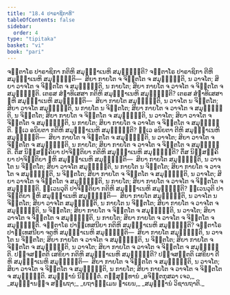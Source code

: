 ```yaml
---
title: "18.4 ປາຣາຊິກາທິ"
tableOfContents: false
sidebar:
  order: 4
type: "tipitaka"
basket: "vi"
book: "pari"
---
```



<DynamicBreadcrumb />

<Division number="473" book="pari">

<Paragraph number="2222" book="pari">
ຈຕ຺ຕາໂຣ ປາຣາຊິກາ ກຕິຫິ ສມຸຏ຺ຐາເນຫິ ສມຸຏ຺ຐນ຺ຕິ? ຈຕ຺ຕາໂຣ ປາຣາຊິກາ ຕີຫິ ສມຸຏ຺ຐາເນຫິ ສມຸຏ຺ຐນ຺ຕິ—  ສິຍາ ກາຍໂຕ ຈ ຈິຕ຺ຕໂຕ ຈ ສມຸຏ຺ຐນ຺ຕິ, ນ ວາຈໂຕ; ສິຍາ ວາຈໂຕ ຈ ຈິຕ຺ຕໂຕ ຈ ສມຸຏ຺ຐນ຺ຕິ, ນ ກາຍໂຕ; ສິຍາ ກາຍໂຕ ຈ ວາຈໂຕ ຈ ຈິຕ຺ຕໂຕ ຈ ສມຸຏ຺ຐນ຺ຕິ.
</Paragraph>

<Paragraph number="2223" book="pari">
ເຕຣສ ສໍຆາທິເສສາ ກຕິຫິ ສມຸຏ຺ຐາເນຫິ ສມຸຏ຺ຐນ຺ຕິ? ເຕຣສ ສໍຆາທິເສສາ ຉຫິ ສມຸຏ຺ຐາເນຫິ ສມຸຏ຺ຐນ຺ຕິ—  ສິຍາ ກາຍໂຕ ສມຸຏ຺ຐນ຺ຕິ, ນ ວາຈໂຕ ນ ຈິຕ຺ຕໂຕ; ສິຍາ ວາຈໂຕ ສມຸຏ຺ຐນ຺ຕິ, ນ ກາຍໂຕ ນ ຈິຕ຺ຕໂຕ; ສິຍາ ກາຍໂຕ ຈ ວາຈໂຕ ຈ ສມຸຏ຺ຐນ຺ຕິ, ນ ຈິຕ຺ຕໂຕ; ສິຍາ ກາຍໂຕ ຈ ຈິຕ຺ຕໂຕ ຈ ສມຸຏ຺ຐນ຺ຕິ, ນ ວາຈໂຕ; ສິຍາ ວາຈໂຕ ຈ ຈິຕ຺ຕໂຕ ຈ ສມຸຏ຺ຐນ຺ຕິ, ນ ກາຍໂຕ; ສິຍາ ກາຍໂຕ ຈ ວາຈໂຕ ຈ ຈິຕ຺ຕໂຕ ຈ ສມຸຏ຺ຐນ຺ຕິ.
</Paragraph>

<Paragraph number="2224" book="pari">
ທ຺ເວ ອນິຍຕາ ກຕິຫິ ສມຸຏ຺ຐາເນຫິ ສມຸຏ຺ຐນ຺ຕິ? ທ຺ເວ ອນິຍຕາ ຕີຫິ ສມຸຏ຺ຐາເນຫິ ສມຸຏ຺ຐນ຺ຕິ—  ສິຍາ ກາຍໂຕ ຈ ຈິຕ຺ຕໂຕ ຈ ສມຸຏ຺ຐນ຺ຕິ, ນ ວາຈໂຕ; ສິຍາ ວາຈໂຕ ຈ ຈິຕ຺ຕໂຕ ຈ ສມຸຏ຺ຐນ຺ຕິ, ນ ກາຍໂຕ; ສິຍາ ກາຍໂຕ ຈ ວາຈໂຕ ຈ ຈິຕ຺ຕໂຕ ຈ ສມຸຏ຺ຐນ຺ຕິ.
</Paragraph>

<Paragraph number="2225" book="pari">
ຕິໍສ ນິສ຺ສຄ຺ຄິຍາ ປາຈິຕ຺ຕິຍາ ກຕິຫິ ສມຸຏ຺ຐາເນຫິ ສມຸຏ຺ຐນ຺ຕິ? ຕິໍສ ນິສ຺ສຄ຺ຄິຍາ ປາຈິຕ຺ຕິຍາ ຉຫິ ສມຸຏ຺ຐາເນຫິ ສມຸຏ຺ຐນ຺ຕິ—  ສິຍາ ກາຍໂຕ ສມຸຏ຺ຐນ຺ຕິ, ນ ວາຈໂຕ ນ ຈິຕ຺ຕໂຕ; ສິຍາ ວາຈໂຕ ສມຸຏ຺ຐນ຺ຕິ, ນ ກາຍໂຕ ນ ຈິຕ຺ຕໂຕ; ສິຍາ ກາຍໂຕ ຈ ວາຈໂຕ ຈ ສມຸຏ຺ຐນ຺ຕິ, ນ ຈິຕ຺ຕໂຕ; ສິຍາ ກາຍໂຕ ຈ ຈິຕ຺ຕໂຕ ຈ ສມຸຏ຺ຐນ຺ຕິ, ນ ວາຈໂຕ; ສິຍາ ວາຈໂຕ ຈ ຈິຕ຺ຕໂຕ ຈ ສມຸຏ຺ຐນ຺ຕິ, ນ ກາຍໂຕ; ສິຍາ ກາຍໂຕ ຈ ວາຈໂຕ ຈ ຈິຕ຺ຕໂຕ ຈ ສມຸຏ຺ຐນ຺ຕິ.
</Paragraph>

<Paragraph number="2226" book="pari">
ທ຺ເວນວຸຕິ ປາຈິຕ຺ຕິຍາ ກຕິຫິ ສມຸຏ຺ຐາເນຫິ ສມຸຏ຺ຐນ຺ຕິ? ທ຺ເວນວຸຕິ ປາຈິຕ຺ຕິຍາ ຉຫິ ສມຸຏ຺ຐາເນຫິ ສມຸຏ຺ຐນ຺ຕິ—  ສິຍາ ກາຍໂຕ ສມຸຏ຺ຐນ຺ຕິ, ນ ວາຈໂຕ ນ ຈິຕ຺ຕໂຕ; ສິຍາ ວາຈໂຕ ສມຸຏ຺ຐນ຺ຕິ, ນ ກາຍໂຕ ນ ຈິຕ຺ຕໂຕ; ສິຍາ ກາຍໂຕ ຈ ວາຈໂຕ ຈ ສມຸຏ຺ຐນ຺ຕິ, ນ ຈິຕ຺ຕໂຕ; ສິຍາ ກາຍໂຕ ຈ ຈິຕ຺ຕໂຕ ຈ ສມຸຏ຺ຐນ຺ຕິ, ນ ວາຈໂຕ; ສິຍາ ວາຈໂຕ ຈ ຈິຕ຺ຕໂຕ ຈ ສມຸຏ຺ຐນ຺ຕິ, ນ ກາຍໂຕ; ສິຍາ ກາຍໂຕ ຈ ວາຈໂຕ ຈ ຈິຕ຺ຕໂຕ ຈ ສມຸຏ຺ຐນ຺ຕິ.
</Paragraph>

<Paragraph number="2227" book="pari">
ຈຕ຺ຕາໂຣ ປາຏິເທສນີຍາ ກຕິຫິ ສມຸຏ຺ຐາເນຫິ ສມຸຏ຺ຐນ຺ຕິ? ຈຕ຺ຕາໂຣ ປາຏິເທສນີຍາ ຈຕູຫິ ສມຸຏ຺ຐາເນຫິ ສມຸຏ຺ຐນ຺ຕິ—  ສິຍາ ກາຍໂຕ ສມຸຏ຺ຐນ຺ຕິ, ນ ວາຈໂຕ ນ ຈິຕ຺ຕໂຕ; ສິຍາ ກາຍໂຕ ຈ ວາຈໂຕ ຈ ສມຸຏ຺ຐນ຺ຕິ, ນ ຈິຕ຺ຕໂຕ; ສິຍາ ກາຍໂຕ ຈ ຈິຕ຺ຕໂຕ ຈ ສມຸຏ຺ຐນ຺ຕິ, ນ ວາຈໂຕ; ສິຍາ ກາຍໂຕ ຈ ວາຈໂຕ ຈ ຈິຕ຺ຕໂຕ ຈ ສມຸຏ຺ຐນ຺ຕິ.
</Paragraph>

<Paragraph number="2228" book="pari">
ປຎ຺ຈສຕ຺ຕຕິ ເສຂິຍາ ກຕິຫິ ສມຸຏ຺ຐາເນຫິ ສມຸຏ຺ຐນ຺ຕິ? ປຎ຺ຈສຕ຺ຕຕິ ເສຂິຍາ ຕີຫິ ສມຸຏ຺ຐາເນຫິ ສມຸຏ຺ຐນ຺ຕິ—  ສິຍາ ກາຍໂຕ ຈ ຈິຕ຺ຕໂຕ ຈ ສມຸຏ຺ຐນ຺ຕິ, ນ ວາຈໂຕ; ສິຍາ ວາຈໂຕ ຈ ຈິຕ຺ຕໂຕ ຈ ສມຸຏ຺ຐນ຺ຕິ, ນ ກາຍໂຕ; ສິຍາ ກາຍໂຕ ຈ ວາຈໂຕ ຈ ຈິຕ຺ຕໂຕ ຈ ສມຸຏ຺ຐນ຺ຕິ.

</Paragraph>
</Division>

<Paragraph number="2229" type="center" book="pari">
ສມຸຏ຺ຐານໍ ນິຏ຺ຐິຕໍ.



</Paragraph>

<Paragraph number="2230" type="center" book="pari">
ຕສ຺ສຸທ຺ທານໍ


</Paragraph>

<Paragraph number="2231" type="verses" book="pari">
_ອຈິຕ຺ຕກຸສລາ ເຈວ,_  
_ສມຸຏ຺ຐານຎ຺ຈ ສພ຺ພຖາ;_  
_ຍຖາຘມ຺ເມນ ຎາເຍນ,_  
_ສມຸຏ຺ຐານໍ ວິຊານຖາຕິ._
</Paragraph>